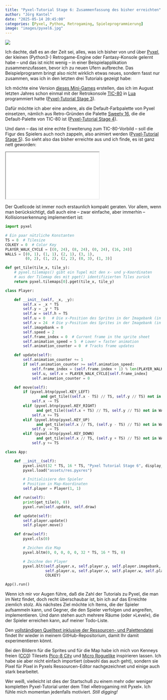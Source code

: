 ```yaml
---
title: "Pyxel-Tutorial Stage 6: Zusammenfassung des bisher erreichten"
author: "Jörg Kantel"
date: "2025-05-14 20:45:00"
categories: [Pyxel, Python, Retrogaming, Spieleprogrammierung]
image: "images/pyxel6.jpg"
---
```


[![](images/pyxel6-b.jpg)](https://www.flickr.com/photos/schockwellenreiter/54516330557/)

Ich dachte, daß es an der Zeit sei, alles, was ich bisher von und über [Pyxel](http://cognitiones.kantel-chaos-team.de/multimedia/spieleprogrammierung/pyxel.html), der kleinen (Python3-) Retrogame-Engine oder Fantasy-Konsole gelernt habe -- und das ist nicht wenig -- in einer Beispielapplikation zusammenzufassen, bevor ich zu neuen Ufern aufbreche. Das Beispielprogramm bringt also nicht wirklich etwas neues, sondern fasst nur zusammen, was ich in den letzten drei Tutorials gezeigt habe:

Ich möchte eine Version [dieses Mini-Games](https://kantel.github.io/posts/2024080703_smallmaze1_tic80/) erstellen, das ich im August letzten Jahres schon einmal mit der Retrokonsole [TIC-80](http://cognitiones.kantel-chaos-team.de/multimedia/spieleprogrammierung/tic80.html) in [Lua](http://cognitiones.kantel-chaos-team.de/programmierung/lua.html) programmiert hatte ([Pyxel-Tutorial Stage 3](https://kantel.github.io/posts/2025041103_pyxel_tut_3/)).

Dafür möchte ich aber eine andere, als die Default-Farbpalette von Pyxel einsetzen, nämlich aus Retro-Gründen die Palette [Sweety 16](http://cognitiones.kantel-chaos-team.de/multimedia/farbpaletten/sweetie16.html), die die Default-Palette von TIC-80 ist ([Pyxel-Tutorial Stage 4](https://kantel.github.io/posts/2025041701_pyxel_und_paletten/)).

Und dann -- das ist eine echte Erweiterung zum TIC-80-Vorbild -- soll die Figur des Spielers auch noch zappeln, also animiert werden ([Pyxel-Tutorial Stage 5](https://kantel.github.io/posts/2025041901_pyxel_tut_5/)). So sieht also das bisher erreichte aus und ich finde, es ist ganz nett geworden:

<iframe src="nigthimpark2.html" class="if16_9" name="Pyxel Tutorial Stage 6"></iframe>

Der Quellcode ist immer noch erstaunlich kompakt geraten. Vor allem, wenn man berücksichtigt, daß auch eine -- zwar einfache, aber immerhin -- Kollisionserkennung implementiert ist:

~~~python
import pyxel

# Ein paar nützliche Konstanten
TS = 8  # Tilesize
COLKEY = 0  # Color Key
PLAYER_WALK_CYCLE = [(0, 24), (8, 24), (0, 24), (16, 24)]
WALLS = [(0, 1), (1, 1), (2, 1), (3, 1),
         (0, 2), (1, 2), (2, 2), (0, 3), (1, 3)]

def get_tile(tile_x, tile_y):
    # pyxel.tilemaps() gibt ein Tupel mit den x- und y-Koordinaten
    # aus der Tilemap des mit pget() identifizierten Tiles zurück
    return pyxel.tilemaps[0].pget(tile_x, tile_y)

class Player:

    def __init__(self, _x, _y):
        self.x = _x * TS
        self.y = _y * TS
        self.w = self.h = TS
        self.u = 0   # Die x-Position des Sprites in der Imagebank (in Pixeln)
        self.v = 24  # Die y-Position des Sprites in der Imagebank (in Pixeln)
        self.imagebank = 0
        self.speed = 2
        self.frame_index = 0  # Current frame in the sprite sheet
        self.animation_speed = 5  # Lower = faster animation
        self.animation_counter = 0  # Tracks frame updates

    def update(self):
        self.animation_counter += 1
        if self.animation_counter >= self.animation_speed:
            self.frame_index = (self.frame_index + 1) % len(PLAYER_WALK_CYCLE)
            self.u, self.v = PLAYER_WALK_CYCLE[self.frame_index]
            self.animation_counter = 0

    def move(self):
        if (pyxel.btnp(pyxel.KEY_LEFT)
                and get_tile((self.x - TS) // TS, self.y // TS) not in WALLS):
            self.x -= TS
        elif (pyxel.btnp(pyxel.KEY_RIGHT)
              and get_tile((self.x + TS) // TS, self.y // TS) not in WALLS):
            self.x += TS
        elif (pyxel.btnp(pyxel.KEY_UP)
              and get_tile(self.x // TS, (self.y - TS) // TS) not in WALLS):
            self.y -= TS
        elif (pyxel.btnp(pyxel.KEY_DOWN)
              and get_tile(self.x // TS, (self.y + TS) // TS) not in WALLS):
            self.y += TS

class App:

    def __init__(self):
        pyxel.init(32 * TS, 16 * TS, "Pyxel Tutorial Stage 6", display_scale=4)
        pyxel.load("assets/res.pyxres")

        # Initialisiere den Spieler
        # Position in Map-Koordinaten
        self.player = Player(1, 1)

    def run(self):
        print(get_tile(0, 0))
        pyxel.run(self.update, self.draw)

    def update(self):
        self.player.update()
        self.player.move()

    def draw(self):
        pyxel.cls(0)

        # Zeichen die Map
        pyxel.bltm(0, 0, 0, 0, 0, 32 * TS, 16 * TS, 0)

        # Zeichne den Player
        pyxel.blt(self.player.x, self.player.y, self.player.imagebank,
                  self.player.u, self.player.v, self.player.w, self.player.h,
                  COLKEY)

App().run()
~~~

Wenn ich mir vor Augen führe, daß die Zahl der Tutorials zu Pyxel, die man im Netz findet, doch recht überschaubar ist, bin ich auf das Erreichte ziemlich stolz. Als nächstes Ziel möchte ich Items, die der Spieler aufsammeln kann, und Gegner, die den Spieler verfolgen und angreifen, implementieren. Und dann stehen auch mehrere Räume (oder »Level«), die der Spieler erreichen kann, auf meiner Todo-Liste.

Den [vollständigen Quelltext inklusive der Ressourcen- und Palettendatei](https://github.com/kantel/pyxel/tree/main/animtest) findet Ihr wieder in meinem GitHub-Repositorium, damit Ihr damit experimentieren könnt.

Bei den Bildern für die Sprites und für die Map habe ich mich von Kenneys freien ([CC0](https://creativecommons.org/publicdomain/zero/1.0/)) Tilesets [Pico-8 City](https://kenney.nl/assets/pico-8-city) und [Micro Roguelike](https://kenney.nl/assets/micro-roguelike) inspirieren lassen. Ich habe sie aber nicht einfach importiert (obwohl das auch geht), sondern sie Pixel für Pixel in Pyxels Ressourcen-Editor nachgezeichnet und einige auch stark bearbeitet.

Wer weiß, vielleicht ist dies der Startschuß zu einem mehr oder weniger kompletten Pyxel-Tutorial unter dem Titel »Retrogaming mit Pyxel«. Ich fühle mich momentan jedenfalls motiviert. *Still digging!*